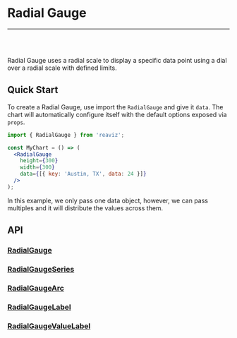 
<Meta title="Docs|Chart Types/Radial Gauge" />

# Radial Gauge

---
<br />
<Story id="charts-gauge-radial--single" />
<br />

Radial Gauge uses a radial scale to display a specific data point using a dial over a radial scale with defined limits.

## Quick Start
To create a Radial Gauge, use import the `RadialGauge` and give it `data`. The chart
will automatically configure itself with the default options exposed via `props`.

```jsx
import { RadialGauge } from 'reaviz';

const MyChart = () => (
  <RadialGauge
    height={300}
    width={300}
    data={[{ key: 'Austin, TX', data: 24 }]}
  />
);
```

In this example, we only pass one data object, however, we can pass multiples and it will
distribute the values across them.

## API
### [RadialGauge](https://github.com/jask-oss/reaviz/blob/master/src/RadialGauge/RadialGauge.tsx)
<Props of={RadialGauge} />

### [RadialGaugeSeries](https://github.com/jask-oss/reaviz/blob/master/src/RadialGauge/RadialGaugeSeries/RadialGaugeSeries.tsx)
<Props of={RadialGaugeSeries} />

### [RadialGaugeArc](https://github.com/jask-oss/reaviz/blob/master/src/RadialGauge/RadialGaugeSeries/RadialGaugeArc.tsx)
<Props of={RadialGaugeArc} />

### [RadialGaugeLabel](https://github.com/jask-oss/reaviz/blob/master/src/RadialGauge/RadialGaugeSeries/RadialGaugeLabel.tsx)
<Props of={RadialGaugeLabel} />

### [RadialGaugeValueLabel](https://github.com/jask-oss/reaviz/blob/master/src/RadialGauge/RadialGaugeSeries/RadialGaugeValueLabel.tsx)
<Props of={RadialGaugeValueLabel} />

